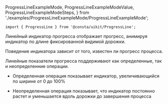  ProgressLineExampleMode,
  ProgressLineExampleModeValue,
  ProgressLineExampleModeSteps,
} from './examples/ProgressLineExampleMode/ProgressLineExampleMode';

```tsx
import { ProgressLine } from '@consta/uikit/ProgressLine';
```

Линейный индикатор прогресса отображает прогресс, анимируя индикатор по длине фиксированной видимой дорожки.

Поведение индикатора зависит от того, известен ли прогресс процесса.

Линейные показатели прогресса поддерживают как определенные, так и неопределенние операции.

- Определенная операция показывает индикатор, увеличивающийся по ширине от 0 до 100%

- Неопределенная операция показывает, что индикатор постоянно растет и уменьшается вдоль дорожки до завершения процесса

<ProgressLineExampleMode />
<ProgressLineExampleModeValue />
<ProgressLineExampleModeSteps />
